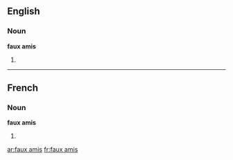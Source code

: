 ==English==

===Noun===
'''faux amis'''

# {{plural of|faux ami}}

----

==French==

===Noun===
'''faux amis''' {{m|p}}

# {{plural of|faux-ami|lang=fr}}

[[ar:faux amis]]
[[fr:faux amis]]